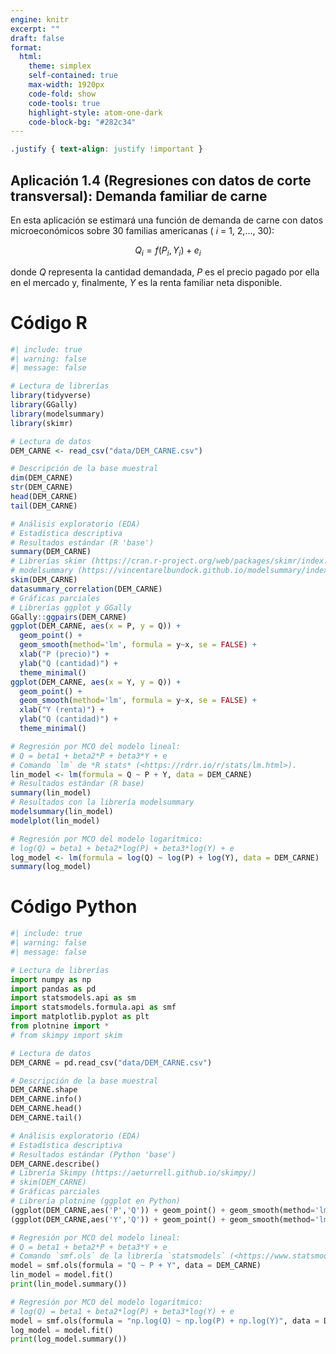 ```yaml
---
engine: knitr
excerpt: ""
draft: false
format: 
  html:
    theme: simplex
    self-contained: true
    max-width: 1920px
    code-fold: show
    code-tools: true
    highlight-style: atom-one-dark
    code-block-bg: "#282c34"
---
```


```css
.justify { text-align: justify !important }
```

::: justify
# Aplicación 1.4 (Regresiones con datos de corte transversal): Demanda familiar de carne {.unnumbered}

En esta aplicación se estimará una función de demanda de carne con datos microeconómicos sobre 30 familias americanas ( *i* = 1, 2,..., 30):

$$Q_{i} = f(P_{i}, Y_{i}) + e_{i}$$

donde *Q* representa la cantidad demandada, *P* es el precio pagado por ella en el mercado y, finalmente, *Y* es la renta familiar neta disponible.
:::

# Código R {.unnumbered}

```r
#| include: true
#| warning: false
#| message: false

# Lectura de librerías
library(tidyverse)
library(GGally)
library(modelsummary)
library(skimr)

# Lectura de datos
DEM_CARNE <- read_csv("data/DEM_CARNE.csv")

# Descripción de la base muestral
dim(DEM_CARNE)
str(DEM_CARNE)
head(DEM_CARNE)
tail(DEM_CARNE)

# Análisis exploratorio (EDA)
# Estadística descriptiva
# Resultados estándar (R 'base')
summary(DEM_CARNE)
# Librerías skimr (https://cran.r-project.org/web/packages/skimr/index.html) y
# modelsummary (https://vincentarelbundock.github.io/modelsummary/index.html)
skim(DEM_CARNE)
datasummary_correlation(DEM_CARNE)
# Gráficas parciales
# Librerías ggplot y GGally
GGally::ggpairs(DEM_CARNE)
ggplot(DEM_CARNE, aes(x = P, y = Q)) +
  geom_point() +
  geom_smooth(method='lm', formula = y~x, se = FALSE) +
  xlab("P (precio)") +
  ylab("Q (cantidad)") +
  theme_minimal()
ggplot(DEM_CARNE, aes(x = Y, y = Q)) +
  geom_point() +
  geom_smooth(method='lm', formula = y~x, se = FALSE) +
  xlab("Y (renta)") +
  ylab("Q (cantidad)") +
  theme_minimal()

# Regresión por MCO del modelo lineal:
# Q = beta1 + beta2*P + beta3*Y + e
# Comando `lm` de *R stats* (<https://rdrr.io/r/stats/lm.html>).
lin_model <- lm(formula = Q ~ P + Y, data = DEM_CARNE)
# Resultados estándar (R base)
summary(lin_model)
# Resultados con la librería modelsummary
modelsummary(lin_model)
modelplot(lin_model)

# Regresión por MCO del modelo logarítmico:
# log(Q) = beta1 + beta2*log(P) + beta3*log(Y) + e
log_model <- lm(formula = log(Q) ~ log(P) + log(Y), data = DEM_CARNE)
summary(log_model)
```

# Código Python {.unnumbered}

```python
#| include: true
#| warning: false
#| message: false

# Lectura de librerías
import numpy as np
import pandas as pd
import statsmodels.api as sm
import statsmodels.formula.api as smf
import matplotlib.pyplot as plt
from plotnine import *
# from skimpy import skim

# Lectura de datos
DEM_CARNE = pd.read_csv("data/DEM_CARNE.csv")

# Descripción de la base muestral
DEM_CARNE.shape
DEM_CARNE.info()
DEM_CARNE.head()
DEM_CARNE.tail()

# Análisis exploratorio (EDA)
# Estadística descriptiva
# Resultados estándar (Python 'base')
DEM_CARNE.describe()
# Librería Skimpy (https://aeturrell.github.io/skimpy/)
# skim(DEM_CARNE)
# Gráficas parciales
# Librería plotnine (ggplot en Python)
(ggplot(DEM_CARNE,aes('P','Q')) + geom_point() + geom_smooth(method='lm',se=False, color = "blue") + labs(x="P (precio)",y="Q (cantidad)") + theme_bw())
(ggplot(DEM_CARNE,aes('Y','Q')) + geom_point() + geom_smooth(method='lm',se=False, color = "blue") + labs(x="Y (renta)",y="Q (cantidad)") + theme_bw())

# Regresión por MCO del modelo lineal:
# Q = beta1 + beta2*P + beta3*Y + e
# Comando `smf.ols` de la librería `statsmodels` (<https://www.statsmodels.org/>)
model = smf.ols(formula = "Q ~ P + Y", data = DEM_CARNE)
lin_model = model.fit()
print(lin_model.summary())

# Regresión por MCO del modelo logarítmico:
# log(Q) = beta1 + beta2*log(P) + beta3*log(Y) + e
model = smf.ols(formula = "np.log(Q) ~ np.log(P) + np.log(Y)", data = DEM_CARNE)
log_model = model.fit()
print(log_model.summary())
```

